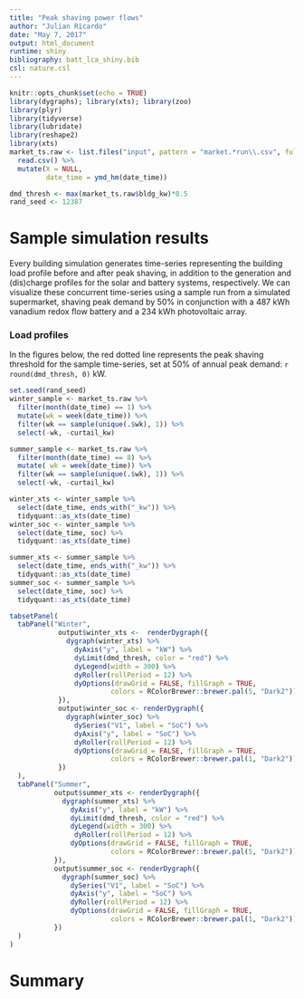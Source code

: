 ```yaml
---
title: "Peak shaving power flows"
author: "Julian Ricardo"
date: "May 7, 2017"
output: html_document
runtime: shiny
bibliography: batt_lca_shiny.bib
csl: nature.csl
---
```


```r
knitr::opts_chunk$set(echo = TRUE)
library(dygraphs); library(xts); library(zoo)
library(plyr)
library(tidyverse)
library(lubridate)
library(reshape2)
library(xts)
market_ts.raw <- list.files("input", pattern = "market.*run\\.csv", full.names = TRUE) %>% 
  read.csv() %>% 
  mutate(X = NULL,
         date_time = ymd_hm(date_time))

dmd_thresh <- max(market_ts.raw$bldg_kw)*0.5
rand_seed <- 12387
```

# Sample simulation results

Every building simulation generates time-series representing the building load profile before and after peak shaving, in addition to the generation and (dis)charge profiles for the solar and battery systems, respectively. We can visualize these concurrent time-series using a sample run from a simulated supermarket, shaving peak demand by $50\%$ in conjunction with a 487 kWh vanadium redox flow battery and a 234 kWh photovoltaic array.

### Load profiles

In the figures below, the red dotted line represents the peak shaving threshold for the sample time-series, set at $50\%$ of annual peak demand: `r round(dmd_thresh, 0)` kW.

```r
set.seed(rand_seed)
winter_sample <- market_ts.raw %>% 
  filter(month(date_time) == 1) %>% 
  mutate(wk = week(date_time)) %>% 
  filter(wk == sample(unique(.$wk), 1)) %>% 
  select(-wk, -curtail_kw)

summer_sample <- market_ts.raw %>% 
  filter(month(date_time) == 8) %>% 
  mutate( wk = week(date_time)) %>% 
  filter(wk == sample(unique(.$wk), 1)) %>% 
  select(-wk, -curtail_kw)

winter_xts <- winter_sample %>% 
  select(date_time, ends_with("_kw")) %>% 
  tidyquant::as_xts(date_time)
winter_soc <- winter_sample %>% 
  select(date_time, soc) %>%
  tidyquant::as_xts(date_time)

summer_xts <- summer_sample %>% 
  select(date_time, ends_with("_kw")) %>%
  tidyquant::as_xts(date_time)
summer_soc <- summer_sample %>% 
  select(date_time, soc) %>%
  tidyquant::as_xts(date_time)
```


```r
tabsetPanel(
  tabPanel("Winter",
            output$winter_xts <-  renderDygraph({
              dygraph(winter_xts) %>% 
                dyAxis("y", label = "kW") %>%
                dyLimit(dmd_thresh, color = "red") %>% 
                dyLegend(width = 300) %>% 
                dyRoller(rollPeriod = 12) %>% 
                dyOptions(drawGrid = FALSE, fillGraph = TRUE,
                         colors = RColorBrewer::brewer.pal(5, "Dark2"))
            }),
            output$winter_soc <- renderDygraph({
              dygraph(winter_soc) %>% 
                dySeries("V1", label = "SoC") %>% 
                dyAxis("y", label = "SoC") %>%
                dyRoller(rollPeriod = 12) %>% 
                dyOptions(drawGrid = FALSE, fillGraph = TRUE,
                         colors = RColorBrewer::brewer.pal(1, "Dark2"))
            })
  ),
  tabPanel("Summer",
           output$summer_xts <- renderDygraph({
             dygraph(summer_xts) %>% 
               dyAxis("y", label = "kW") %>%
               dyLimit(dmd_thresh, color = "red") %>% 
               dyLegend(width = 300) %>% 
                dyRoller(rollPeriod = 12) %>% 
               dyOptions(drawGrid = FALSE, fillGraph = TRUE,
                         colors = RColorBrewer::brewer.pal(5, "Dark2"))
           }),
           output$summer_soc <- renderDygraph({
             dygraph(summer_soc) %>% 
               dySeries("V1", label = "SoC") %>% 
               dyAxis("y", label = "SoC") %>%
               dyRoller(rollPeriod = 12) %>% 
               dyOptions(drawGrid = FALSE, fillGraph = TRUE,
                         colors = RColorBrewer::brewer.pal(1, "Dark2"))
           })
  )
)
```

# Summary
